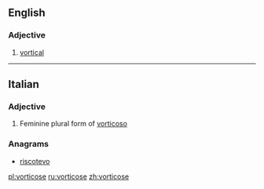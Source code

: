 ==English==

===Adjective===
{{en-adj}}

# [[vortical]]

----
==Italian==

===Adjective===
{{head|it|adjective form}}

# Feminine plural form of [[vorticoso]]

===Anagrams===
* [[riscotevo#Italian|riscotevo]]

[[pl:vorticose]]
[[ru:vorticose]]
[[zh:vorticose]]